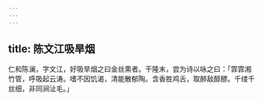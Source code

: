 ```yaml
---
---
---
```

title: 陈文江吸旱烟
---



仁和陈澜，字文江，好吸旱烟之曰金丝熏者。干隆末，尝为诗以咏之曰：「霏霏湘竹管，呼吸起云涛。嗜不因饥渴，清能散郁陶。含香胜鸡舌，取醉敌醇醪。千缕千丝细，非同涧沚毛。」